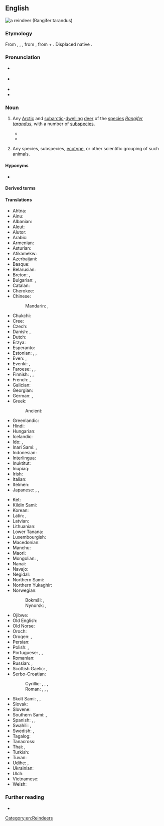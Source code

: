 ==English==
[[File:Caribou.jpg|thumb|a '''reindeer''' (''Rangifer tarandus'')]]
{{wikispecies|Rangifer tarandus}}

===Etymology===
From {{inh|en|enm|reyndere}}, {{m|enm|reynder}}, {{m|enm|rayne-dere}}, from {{der|en|non|hreindýri|t=reindeer}}, from {{m|non|hreinn}} + {{m|non|dýr|t=animal}}. Displaced native {{ncog|ang|hrān}}.

===Pronunciation===
* {{a|RP}} {{IPA|en|/ˈɹeɪndɪə/}}
* {{a|GA}} {{IPA|en|/ˈɹeɪndɪɹ/}}
* {{audio|en|en-us-reindeer.ogg|Audio (GA)}}
* {{hyphenation|en|rein|deer}}

===Noun===
{{en-noun|reindeer|s}}

# {{lb|en|plural: '''reindeer'''}} Any [[Arctic]] and [[subarctic]]-[[dwell]]ing [[deer]] of the [[species]] ''[[Rangifer tarandus]]'', with a number of [[subspecies]].
#* {{quote-book|en|author=D[aniel] Fenning| chapter=LAPLAND| chapterurl=https://books.google.com/books?id=pkJgAAAAcAAJ&pg=PT589| title=The Royal English Dictionary; or, A Treasury of the English Language| edition=3rd improved| location=London| publisher=Printed for R. Baldwin, Hawes and Co., T. Caslon, S. Crowder, J. Johnson, Wilson and Fell, Robinson and Roberts, and B. Collins| year=1768| oclc=22419759| passage=Here is a prodigious number of wild beaſts, as ſtags, bears, wolves, foxes of various colours, martens, hares, glittens, beavers, otters, elk, and '''rein deer''': the latter is leſs than a stag.}}
#* {{quote-journal|en|author={{w|Nancy Langston}}|title=Mining the Boreal North| url=http://www.americanscientist.org/issues/pub/2013/2/mining-the-boreal-north|archiveurl=https://web-beta.archive.org/web/20160413161452/http://www.americanscientist.org/issues/pub/2013/2/mining-the-boreal-north| archivedate=13 April 2016| magazine=[[w:American Scientist|American Scientist]]| month=March| year=2013| volume=101| issue=2| page=98| passage='''Reindeer''' are well suited to the taiga’s frigid winters. They can maintain a thermogradient between body core and the environment of up to 100 degrees, in part because of insulation provided by their fur, and in part because of counter-current vascular heat exchange systems in their legs and nasal passages.}}
# {{lb|en|plural: '''reindeers'''|biology}} Any species, subspecies, [[ecotype]], or other scientific grouping of such animals.

====Hyponyms====
* {{l|en|caribou}}

====Derived terms====
{{col3|en
|{{vern|Arctic reindeer}} (†{{taxlink|Rangifer tarandus eogroenlandicus|subspecies|R. t. eogroenlandicus}})
|{{vern|busk reindeer}} ({{taxlink|Rangifer tarandus buskensis|subspecies|ver=191105|R. t. buskensis}})
|[[Finnish forest reindeer]] (''{{ll|mul|Rangifer tarandus fennicus|R. t. fennicus}}'')
|{{vern|Kamchatkan reindeer}} ({{taxlink|Rangifer tarandus phylarchus |subspecies|ver=191105|R. t. phylarchus }})
|[[mountain reindeer]] ({{taxlink|Rangifer tarandus tarandus|subspecies|ver=191105|R. t. tarandus}})
|{{vern|Novaya Zemlya reindeer}} ({{taxlink|Rangifer tarandus pearsoni |subspecies|ver=191105|R. t. pearsoni}})
|{{vern|reindeer lichen}} (''{{ll|mul|Cladonia}}'' spp.)
|[[reindeer moss]] (''{{ll|mul|Cladonia}}'' spp.)
|reindeer calf
|reindeer games
|{{vern|Siberian forest reindeer}} ({{taxlink|Rangifer tarandus valentinae|subspecies|ver=191105|R. t. valentinae}})
|{{vern|Siberian tundra reindeer}} ({{taxlink|Rangifer tarandus sibiricus|subspecies|ver=191105|R. t. sibiricus}})
|[[Svalbard reindeer]] (''{{ll|mul|Rangifer tarandus platyrhynchus|R. t. platyrhynchus}}'')
|{{vern|wild reindeer}} ({{taxlink|Rangifer tarandus tarandus|subspecies|ver=191105|R. t. tarandus}})}}

====Translations====
{{trans-top|''Rangifer tarandus''}}
* Ahtna: {{t|aht|udzih}}
* Ainu: {{t|ain|トゥナッカィ|tr=tunakkay}}
* Albanian: {{t+|sq|renë|f}}
* Aleut: {{t|ale|itx̂aygix̂}}
* Alutor: {{t|alr|ӄураӈа|tr=quraŋa}}
* Arabic: {{t|ar|رَنَة|f}}
* Armenian: {{t+|hy|հյուսիսային եղջերու}}
* Asturian: {{t|ast|renu|m}}
* Atikamekw: {{t|atj|atikw}}
* Azerbaijani: {{t|az|şimal maralı}}
* Basque: {{t|eu|elur-orein}}
* Belarusian: {{t|be|паўно́чны але́нь|m}}
* Breton: {{t+|br|karv-erc'h|m}}, {{t|br|kirvi-erc'h|p}}
* Bulgarian: {{t|bg|се́верен еле́н|m}}, {{t|bg|кари́бу|m}} {{qualifier|North America}}
* Catalan: {{t+|ca|ren|m}}
* Cherokee: {{t|chr|ᏧᏴᏢ ᎠᏫ}}
* Chinese:
*: Mandarin: {{t+|cmn|馴鹿}}, {{t+|cmn|驯鹿|tr=xùnlù}}
* Chukchi: {{t|ckt|ӄораӈы|tr=qoraṇy}}
* Cree: {{t|cr|ᐊᑎᐦᒄ}}
* Czech: {{t+|cs|sob|m}}
* Danish: {{t+|da|ren|c}}, {{t+|da|rensdyr|n}}
* Dutch: {{t+|nl|rendier|n}}
* Erzya: {{t|myv|пучо}}
* Esperanto: {{t+|eo|rangifero}}
* Estonian: {{t+|et|põhjapõder}}, {{t+|et|poro}}, {{t|et|karibu}}
* Even: {{t|eve|ора̇н}}, {{t|eve|ора̇н}}
* Evenki: {{t|evn|орон}}, {{t|evn|орон }}
* Faroese: {{t|fo|reindýr|n}}, {{t|fo|reindjór|n}}, {{t|fo|reinsdjór|n}}
* Finnish: {{t+|fi|peura}}, {{t+|fi|poro}}, {{t+|fi|karibu}}
* French: {{t+|fr|renne|m}}, {{t+|fr|caribou|m}} {{qualifier|North America}}
* Galician: {{t+|gl|reno|m}}
* Georgian: {{t|ka|ჩრდილოეთის ირემი}}
* German: {{t+|de|Ren|n}}, {{t+|de|Rentier|n}}
* Greek: {{t+|el|τάρανδος|m}}
*: Ancient: {{t|grc|τάρανδος|m}}
* Greenlandic: {{t|kl|tuttu}}
* Hindi: {{t|hi|रेनडियर}}
* Hungarian: {{t+|hu|rénszarvas}}
* Icelandic: {{t+|is|hreindýr|n}}
* Ido: {{t+|io|rentiro}}, {{t+|io|karibuo}} {{qualifier|North America}}
* Inari Sami: {{t|smn|puásui}}, {{t|smn| kodde}}
* Indonesian: {{t-check|id|rusa kutub}}
* Interlingua: {{t+|ia|ren}}
* Inuktitut: {{t|iu|ᑐᒃᑐ}}
* Inupiaq: {{t|ik|tuttu}}
* Irish: {{t|ga|réinfhia|m}}
* Italian: {{t+|it|renna|f}}
* Itelmen: {{t|itl|ӄора|tr=qora}}
* Japanese: {{t+|ja|トナカイ|tr=tonakai}}, {{t+|ja|馴鹿|tr=となかい, tonakai}}, {{t+|ja|馴鹿|tr=じゅんろく, junroku}}
{{trans-mid}}
* Ket: {{t|ket|сель|tr=selʹ}}
* Kildin Sami: {{t|sjd|пуаз}}
* Korean: {{t+|ko|순록}}
* Latin: {{t+|la|tarandrus|m}}, {{t|la|tarandus|m}}
* Latvian: {{t|lv|ziemeļbriedis|m}}
* Lithuanian: {{t|lt|šiaurinis elnias|m}}
* Lower Tanana: {{t|taa|bedzeyh}}
* Luxembourgish: {{t|lb|Rendéier|n}}
* Macedonian: {{t|mk|ирвас|m}}
* Manchu: {{t|mnc|ᠣᡵᠣᠨ ᠪᡠᡥᡡ}}
* Maori: {{t|mi|renetia}}
* Mongolian: {{t+|mn|буга}}, {{t|mn|цаа буга}}
* Nanai: {{t|gld|оро̄н}}
* Navajo: {{t|nv|hakʼaz bįįh|sc=Latn}}
* Negidal: {{t|neg|ойон}}
* Northern Sami: {{t|se|boazu}}
* Northern Yukaghir: {{t|ykg|илэ}}
* Norwegian:
*: Bokmål: {{t+|nb|reinsdyr|n}}, {{t+|nb|rein|m}}
*: Nynorsk: {{t|nn|reinsdyr|n}}, {{t|nn|rein|m}}
* Ojibwe: {{t|oj|adik}}
* Old English: {{t|ang|hrān|m}}
* Old Norse: {{t|non|hreinn|m}}
* Oroch: {{t|oac|оро}}
* Oroqen: {{t|orh|ɔrɔn}}, {{t|orh|ɔrɔn}}
* Persian: {{t|fa|گوزن شمالی|tr=gavazn-e šomâli}}
* Polish: {{t+|pl|renifer|m-an}}, {{t+|pl|karibu|n}} {{qualifier|North America}}
* Portuguese: {{t+|pt|rena|f}}, {{t|pt|rangífer|m}}, {{t+|pt|rangífero|m}}
* Romanian: {{t+|ro|ren|m}}
* Russian: {{t+|ru|се́верный оле́нь|m}}, {{t+|ru|кари́бу|m}} {{qualifier|North America}}
* Scottish Gaelic: {{t|gd|fiadh Lochlannach|m}}, {{t|gd|fiadh-sneachda|m}}
* Serbo-Croatian:
*: Cyrillic: {{t|sh|и̏рва̄с|m}}, {{t|sh|со̏б|m}}, {{t|sh|северни јелен|m}}, {{t|sh|сјеверни јелен|m}}
*: Roman: {{t+|sh|ȉrvās|m}}, {{t+|sh|sȍb|m}}, {{t|sh|severni jelen|m}}, {{t|sh|sjeverni jelen|m}}
* Skolt Sami: {{t|sms|puäʒʒ}}, {{t|sms| kââʹreǩ}}, {{t|sms| kåʹdd}}
* Slovak: {{t|sk|sob|m}}
* Slovene: {{t+|sl|severni jelen|m}}
* Southern Sami: {{t|sma|bovtje}}, {{t|sma|bovtse}}
* Spanish: {{t+|es|reno|m}}, {{t|es|rangífero|m}}, {{t|es|caribú|m}} {{qualifier|North America}}
* Swahili: {{t|sw|kulungu aktiki|m}}, {{t|sw|mbawala aktiki|f}}
* Swedish: {{t+|sv|ren|c}}, {{t|sv|rendjur|c}}
* Tagalog: {{t|tl|reno}}
* Tanacross: {{t|tcb|wudzih}}
* Thai: {{t|th|กวางเรนเดียร์|tr=gwaang rayn-dia}}, {{t|th|เรนเดียร์|tr=rayn-dia}}
* Turkish: {{t+|tr|Ren geyiği}}
* Tuvan: {{t|tyv|иви}}
* Udihe: {{t|ude|оро}}, {{t|ude|оло}}
* Ukrainian: {{t|uk|півні́чний оле́нь|m}}
* Ulch: {{t|ulc|оро}}
* Vietnamese: {{t|vi|tuần lộc}}
* Welsh: {{t|cy|carw Llychlyn|m}}
{{trans-bottom}}

===Further reading===
* {{pedia}}

[[Category:en:Reindeers]]